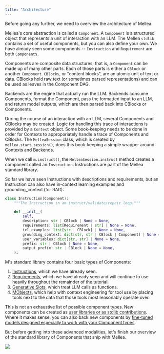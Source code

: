 ```yaml
---
title: "Architecture"
---
```


Before going any further, we need to overview the architecture of Mellea.

Mellea's core abstraction is called a `Component`. A `Component` is a structured object that represents a unit of interaction with an LLM. The Mellea `stdlib` contains a set of useful components, but you can also define your own. We have already seen some components -- `Instruction` and `Requirement` are both `Component`s.

Components are composite data structures; that is, a `Component` can be made up of many other parts. Each of those parts is either a `CBlock` or another `Component`. `CBlock`s, or "content blocks", are an atomic unit of text or data. CBlocks hold raw text (or sometimes parsed representations) and can be used as leaves in the Component DAG.

Backends are the engine that actually run the LLM. Backends consume Components, format the Component, pass the formatted input to an LLM, and return model outputs, which are then parsed back into CBlocks or Components.

During the course of an interaction with an LLM, several Components and CBlocks may be created. Logic for handling this trace of interactions is provided by a `Context` object. Some book-keeping needs to be done in order for Contexts to approporiately handle a trace of Components and CBlocks. The `MelleaSession` class, which is created by `mellea.start_session()`, does this book-keeping a simple wrapper around Contexts and Backends.

When we call `m.instruct()`, the `MelleaSession.instruct` method creates a component called an `Instruction`. Instructions are part of the Mellea standard library.

So far we have seen Instructions with descriptions and requirements, but an Instruction can also have in-context learning examples and grounding_context (for RAG):

<CodeGroup>

```python Python
class Instruction(Component):
    """The Instruction in an instruct/validate/repair loop."""

    def __init__(
        self,
        description: str | CBlock | None = None,
        requirements: list[Requirement | str] | None = None,
        icl_examples: list[str | CBlock] | None = None,
        grounding_context: dict[str, str | CBlock | Component] | None = None,
        user_variables: dict[str, str] | None = None,
        prefix: str | CBlock | None = None,
        output_prefix: str | CBlock | None = None,
    ):
```

</CodeGroup>

M's standard library contains four basic types of Components:

1. [Instructions](/overview/quick-start), which we have already seen.
2. [Requirements](/overview/requirements), which we have already seen and will continue to use heavily throughout the remainder of the tutorial.
3. [Generative Slots](/core-concept/generative-slots), which treat LLM calls as functions.
4. [MObjects](/core-concept/mobjects), which help with context engineering for tool use by placing tools next to the data that those tools most reasonably operate over.

This is not an exhaustive list of possible component types. New components can be created as [user libraries or as stdlib contributions](#appendix-contributing-to-m). Where it makes sense, you can also back new components by [fine-tuned models designed especially to work with your Component types](/core-concept/adapters).

But before getting into these advanced modalities, let's finish our overview of the standard library of Components that ship with Mellea.

<img src="/images/architecture/architecture.png" />

